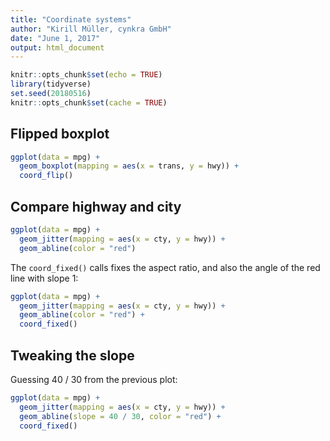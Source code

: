 ```yaml
---
title: "Coordinate systems"
author: "Kirill Müller, cynkra GmbH"
date: "June 1, 2017"
output: html_document
---
```


```r
knitr::opts_chunk$set(echo = TRUE)
library(tidyverse)
set.seed(20180516)
knitr::opts_chunk$set(cache = TRUE)
```

## Flipped boxplot

```r
ggplot(data = mpg) +
  geom_boxplot(mapping = aes(x = trans, y = hwy)) +
  coord_flip()
```


## Compare highway and city

```r
ggplot(data = mpg) +
  geom_jitter(mapping = aes(x = cty, y = hwy)) +
  geom_abline(color = "red")
```

The `coord_fixed()` calls fixes the aspect ratio, and also the angle of the red line with slope 1:

```r
ggplot(data = mpg) +
  geom_jitter(mapping = aes(x = cty, y = hwy)) +
  geom_abline(color = "red") +
  coord_fixed()
```


## Tweaking the slope

Guessing 40 / 30 from the previous plot:

```r
ggplot(data = mpg) +
  geom_jitter(mapping = aes(x = cty, y = hwy)) +
  geom_abline(slope = 40 / 30, color = "red") +
  coord_fixed()
```
